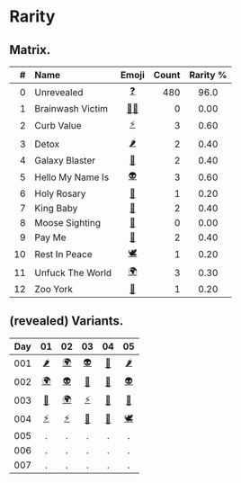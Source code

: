 # Rarity


## Matrix.

| # | Name | Emoji | Count | Rarity % |
|--:|:-----|:-----:|------:|:--------:|
|  0 | Unrevealed       | [❓][] | 480 | 96.0 |
|  1 | Brainwash Victim | [🧟‍♀️][] | 0 | 0.00 |
|  2 | Curb Value       | [⚡️][] | 3 | 0.60 |
|  3 | Detox            | [🌶][] | 2 | 0.40 |
|  4 | Galaxy Blaster   | [🔫][] | 2 | 0.40 |
|  5 | Hello My Name Is | [👽][] | 3 | 0.60 |
|  6 | Holy Rosary      | [📿][] | 1 | 0.20 |
|  7 | King Baby        | [👑][] | 2 | 0.40 |
|  8 | Moose Sighting   | [🦌][] | 0 | 0.00 |
|  9 | Pay Me           | [💸][] | 2 | 0.40 |
| 10 | Rest In Peace    | [🕊][] | 1 | 0.20 | 
| 11 | Unfuck The World | [🌍][] | 3 | 0.30 |
| 12 | Zoo York         | [🗽][] | 1 | 0.20 |


## (revealed) Variants.

| Day | 01 | 02 | 03 | 04 | 05 |
|:---:|:--:|:--:|:--:|:--:|:--:|
| 001 | [🌶][] | [🌍][] | [👽][] | [📿][] | [🌶][] |
| 002 | [🌍][] | [👽][] | [🔫][] | [💸][] | [👽][] |
| 003 | [🗽][] | [🌍][] | [⚡️][] | [💸][] | [🔫][] |
| 004 | [⚡️][] | [⚡️][] | [👑][] | [👑][] | [🕊][] |
| 005 | . | . | . | . | . |
| 006 | . | . | . | . | . |
| 007 | . | . | . | . | . |


[❓]: https://www.pigeons.monster/variants#0-unrevealed
[🧟‍♀️]: https://www.pigeons.monster/variants#1-brainwash-victim
[⚡️]: https://www.pigeons.monster/variants#2-curb-value
[🌶]: https://www.pigeons.monster/variants#3-detox
[🔫]: https://www.pigeons.monster/variants#4-galaxy-blaster
[👽]: https://www.pigeons.monster/variants#5-hello-my-name-is
[📿]: https://www.pigeons.monster/variants#6-holy-rosary
[👑]: https://www.pigeons.monster/variants#7-king-baby
[🦌]: https://www.pigeons.monster/variants#8-moose-sighting
[💸]: https://www.pigeons.monster/variants#9-pay-me
[🕊]: https://www.pigeons.monster/variants#10-rest-in-peace
[🌍]: https://www.pigeons.monster/variants#11-unfuck-the-world
[🗽]: https://www.pigeons.monster/variants#12-zoo-york
